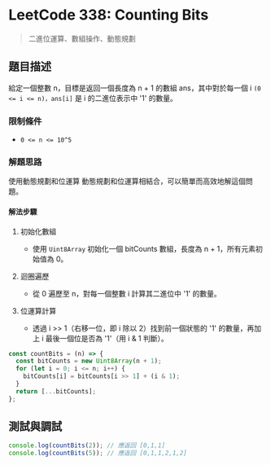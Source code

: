 # LeetCode 338: Counting Bits

> 二進位運算、數組操作、動態規劃

## 題目描述

給定一個整數 n，目標是返回一個長度為 n + 1 的數組 ans，其中對於每一個 i `(0 <= i <= n)，ans[i]` 是 i 的二進位表示中 '1' 的數量。

### 限制條件

- `0 <= n <= 10^5`

### 解題思路

使用動態規劃和位運算
動態規劃和位運算相結合，可以簡單而高效地解這個問題。

#### 解法步驟

1.  初始化數組

    - 使用 `Uint8Array` 初始化一個 bitCounts 數組，長度為 n + 1，所有元素初始值為 0。

2.  迴圈遍歷

    - 從 0 遍歷至 n，對每一個整數 i 計算其二進位中 '1' 的數量。

3.  位運算計算

    - 透過 i >> 1（右移一位，即 i 除以 2）找到前一個狀態的 '1' 的數量，再加上 i 最後一個位是否為 '1'（用 i & 1 判斷）。

```javascript
const countBits = (n) => {
  const bitCounts = new Uint8Array(n + 1);
  for (let i = 0; i <= n; i++) {
    bitCounts[i] = bitCounts[i >> 1] + (i & 1);
  }
  return [...bitCounts];
};
```

## 測試與調試

```javascript
console.log(countBits(2)); // 應返回 [0,1,1]
console.log(countBits(5)); // 應返回 [0,1,1,2,1,2]
```
